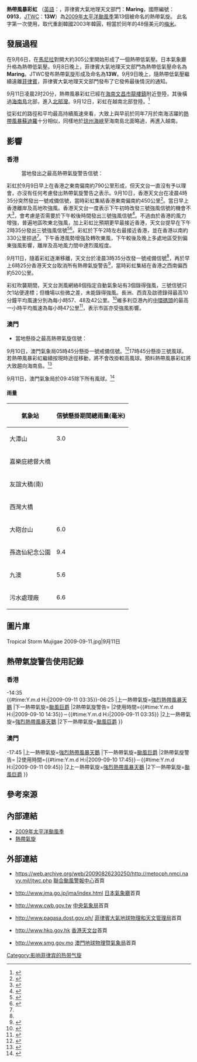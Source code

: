 {{expand|time=2009-09-10T08:33:46+00:00}}
{{noteUTC+8}}
{{noteTA
|G1=TyphoonNew
|G2=CWBTyphoonOld
|T=zh-cn:热带风暴彩虹 (2009年);zh-tw:輕度颱風彩虹 (2009年);zh-hk:熱帶風暴彩虹 (2009年)
|1=zh-cn:热带风暴彩虹;zh-tw:輕度颱風莫吉給;zh-hk:熱帶風暴彩虹
}}
{{颱風基礎資訊
|颱風名稱              = 熱帶風暴彩虹
|外文名稱              = Tropical Storm Mujigae
|外文語言              = 英語
|十分鐘平均風速JMA      = 40|JMA=knot
|十分鐘平均風速CWB      = 20|CWB=m/s
|十分鐘平均風速KMA      = 18|KMA=m/s
|十分鐘平均風速HKO      = 75
|十分鐘平均風速SMG      = 67
|十分鐘平均風速PAGASA   = 55
|二分鐘平均風速         = 20|NMC=m/s
|一分鐘平均風速         = 30|SSHS=knot
|代表圖像              = Tropical Storm Mujigae 2009-09-11.jpg
|代表圖像名稱           = 熱帶風暴彩虹
|形成日期              = 2009年9月8日
|消散日期              = 2009年9月11日
|最低氣壓              = 994
|瞬間最大陣風           = 110
|財產損失              = 約$500,000[[美元|美元]]
|死傷人數              = 9傷3失踪
|影響地區              = [[菲律賓|菲律賓]]、[[香港|香港]]、[[澳門|澳門]]、[[中國大陸|中國大陸]]（[[廣東|廣東]]、海南）
|備註                 = <small>[[菲律賓大氣地球物理和天文管理局|菲律賓大氣地球物理和天文管理局]]在此熱帶氣旋離開其責任範圍之後，沒有再更新其風速資料</small>
|颱風路徑圖            = Mujigae 2009 track.png
|風季年份              = 2009
|風季位置              = 太平洋
}}
{{Portal phs}}
'''熱帶風暴彩虹''' （[[英語|英語]]：{{lang|en|Tropical Storm Mujigae}}，菲律賓大氣地理天文部門：'''Maring'''，國際編號：'''0913'''，[[JTWC|JTWC]]：'''13W'''）為[[2009年太平洋颱風季|2009年太平洋颱風季]]第13個被命名的熱帶氣旋。
此名字第一次使用，取代重創韓國2003年韓圓，相當於同年的48億美元的[[颱風梅米|梅米]]。

==發展過程==
{{phs wikify}}
在9月6日，在[[馬尼拉|馬尼拉]]對開大約305公里開始形成了一個熱帶低氣壓。日本氣象廳升格為熱帶低氣壓。9月8日晚上，菲律賓大氣地理天文部門為熱帶低氣壓命名為'''Maring'''。JTWC發布熱帶氣旋形成及命名為'''13W'''。9月9日晚上，隨熱帶低氣壓繼續遠離[[菲律賓|菲律賓]]，菲律賓大氣地理天文部門發布了它發佈最後情況的通知。

9月11日凌晨2时20分，熱帶風暴彩虹已經在[[海南|海南]][[文昌市|文昌市]][[龍樓鎮|龍樓鎮]]附近登陸，其後橫過[[海南島|海南島]]北部，進入[[北部灣|北部灣]]。9月12日，彩虹在越南北部登陸。<ref name="#1">{{cite web|language=zh-tw|url=http://www.rthk.org.hk/rthk/news/expressnews/20090911/news_20090911_55_611360.htm|title=天文台稱當風力進一步緩和 解除所有信號|publisher=香港電台|date=2009-09-11|accessdate=2009-09-11|archive-date=2014-10-06|archive-url=https://web.archive.org/web/20141006104020/http://www.rthk.org.hk/rthk/news/expressnews/20090911/news_20090911_55_611360.htm|dead-url=no}}</ref>

從彩虹的路徑和平均最高持續風速來看，大致上與早前於同年7月於南海活躍的[[熱帶風暴蘇迪羅_(2009年)|熱帶風暴蘇迪羅]]十分相似，同樣地於[[琼州海峽|琼州海峽]]至海南島北面略過，再進入越南。

==影響==
{{Note24hUTC+8}}
===香港===
:當地發出之最高熱帶氣旋警告信號：{{HKTY|3}}
{{HKTY Wind|長洲=57|西貢=48|啟德=42|赤鱲角=40|濕地公園=25|沙田=24|青衣=22|打鼓嶺=22}}
{{HKTY Wind|hour|長洲=51|西貢=41|赤鱲角=36|啟德=34|濕地公園=22|沙田=20|青衣=19|打鼓嶺=19}}
彩虹於9月9日早上在香港之東南偏南約790公里形成，但天文台一直沒有予以理會，亦沒有任何考慮發出熱帶氣旋警告之表示。9月10日，香港天文台在凌晨4時35分突然發出一號戒備信號，當時彩虹集結香港東南偏南約450公里<ref name="熱帶風暴彩虹(0913)的報告">{{Cite web |url=http://www.weather.gov.hk/informtc/mujigae/report_uc.htm |title=熱帶風暴彩虹(0913)的報告 |access-date=2011-09-04 |archive-url=https://web.archive.org/web/20160305011653/http://www.weather.gov.hk/informtc/mujigae/report_uc.htm |archive-date=2016-03-05 |dead-url=yes }}</ref>。當日早上香港離岸及高地吹強風。香港天文台一度表示下午初時改發三號強風信號的機會不大<ref>{{Cite web |url=http://www.info.gov.hk/gia/wr/200909/10/P200909100106.htm |title=天 氣 稿 第 076 號 - 熱帶氣旋警報 |access-date=2011-09-04 |archive-date=2019-05-24 |archive-url=https://web.archive.org/web/20190524083211/https://www.info.gov.hk/gia/wr/200909/10/P200909100106.htm |dead-url=no }}</ref>，會考慮是否需要於下午較後時間發出三號強風信號<ref>{{Cite web |url=http://www.info.gov.hk/gia/wr/200909/10/P200909100143.htm |title=天 氣 稿 第 093 號 - 熱帶氣旋警報 |access-date=2011-09-04 |archive-date=2019-05-30 |archive-url=https://web.archive.org/web/20190530205134/https://www.info.gov.hk/gia/wr/200909/10/P200909100143.htm |dead-url=no }}</ref>。不過由於香港的風力增強，普遍地區吹東北強風，加上彩虹比預期更早最接近香港，天文台提早在下午2時35分發出三號強風信號<ref>{{Cite web |url=http://www.info.gov.hk/gia/wr/200909/10/P200909100176.htm |title=天 氣 稿 第 107 號 - 熱帶氣旋警報 |access-date=2011-09-04 |archive-date=2019-05-24 |archive-url=https://web.archive.org/web/20190524075828/https://www.info.gov.hk/gia/wr/200909/10/P200909100176.htm |dead-url=no }}</ref><ref>{{Cite web |url=http://www.info.gov.hk/gia/wr/200909/10/P200909100190.htm |title=天 氣 稿 第 113 號 - 發出/取消熱帶氣旋警告信號 |access-date=2011-09-04 |archive-date=2019-05-27 |archive-url=https://web.archive.org/web/20190527043109/https://www.info.gov.hk/gia/wr/200909/10/P200909100190.htm |dead-url=no }}</ref>。彩虹於下午2時左右最接近香港，並在香港以南約330公里掠過<ref name="熱帶風暴彩虹(0913)的報告"/>。下午香港風勢增強及轉吹東風，下午較後及晚上多處地區受到偏東強風影響，離岸及高地風力間中達烈風程度。

9月11日，隨着彩虹逐漸移離，天文台於凌晨3時35分改發一號戒備信號<ref name="#1"/>，再於早上6時25分香港天文台取消所有熱帶氣旋警告<ref>{{cite web|language=zh-tw|url=http://www.rthk.org.hk/rthk/news/expressnews/20090911/news_20090911_55_611379.htm|title=所有熱帶氣旋警告取消|publisher=香港電台|date=2009-09-11|accessdate=2009-09-11}}{{dead link|date=2018年3月 |bot=InternetArchiveBot |fix-attempted=yes }}</ref>，當時彩虹集結在香港之西南偏西約520公里。

彩虹吹襲期間，天文台測風網絡8個指定自動氣象站有3個錄得強風，三號信號只欠1站便達標；但機場以些微之差，未能錄得強風。長洲、西貢及啟德錄得最高10分鐘平均風速分別為每小時57、48及42公里。<ref>{{Cite web |url=http://www.hko.gov.hk/publica/tc/tc2009/chinese/table47_uc.htm |title=存档副本 |access-date=2013-09-04 |archive-date=2019-10-23 |archive-url=https://web.archive.org/web/20191023172658/https://www.hko.gov.hk/publica/tc/tc2009/chinese/table47_uc.htm |dead-url=no }}</ref>維多利亞港內的[[中環碼頭|中環碼頭]]的最高一小時平均風速為每小時47公里<ref>{{Cite web |url=http://www.weather.gov.hk/informtc/mujigae/tabwind_uc.htm |title=在彩虹影響下，本港各站在熱帶氣旋警告信號生效時所錄得的最高陣風、最高每小時平均風速及風向 |access-date=2011-09-04 |archive-url=https://web.archive.org/web/20160304213545/http://www.weather.gov.hk/informtc/mujigae/tabwind_uc.htm |archive-date=2016-03-04 |dead-url=yes }}</ref>，表示市區亦受強風影響。

===澳門===   
{{MOTY Wind|hour|紀念孫中山市政公園=14.5|污水處理廠=22.5|大炮台山=19.0|友誼大橋南峰=53.5|嘉樂庇總督大橋=55.7|西灣大橋=53.2|大潭山(觀察坪)=30.2|九澳(自動氣候站)=35.6|Remark=}}
*當地懸掛之最高熱帶氣旋信號：{{MOTY|3}}
9月10日，澳門氣象局05時45分懸掛一號戒備信號。<ref>{{cite web|language=zh-tw|url=http://www.macaodaily.com/html/2009-09/11/content_364321.htm|title=“彩虹”犯境 掛三號波|publisher=澳門日報電子版|date=2009-09-10|accessdate=2009-09-10|deadurl=yes|archiveurl=https://web.archive.org/web/20090914053138/http://www.macaodaily.com/html/2009-09/11/content_364321.htm|archivedate=2009-09-14}}</ref>17時45分懸掛三號風球。若熱帶風暴彩虹繼續按現時途徑移動，將不會改掛較高風球。預料熱帶風暴彩虹將大致趨向海南島。<ref>{{cite web|language=zh-tw|url=http://www.smg.gov.mo/www/cvm/typhoon/c_wmo.php|title=現時熱帶氣旋警告|publisher=澳門地球物理暨氣象局|date=2009-09-10|accessdate=2009-09-10|archive-date=2019-05-20|archive-url=https://web.archive.org/web/20190520172721/http://www.smg.gov.mo/www/cvm/typhoon/c_wmo.php|dead-url=no}}</ref>

9月11日，澳門氣象局於09:45除下所有風球。<ref>{{cite web|language=zh-tw|url=http://www.tdm.com.mo/c_radio/news/index.php?id=104315&type=本地&start=10|title=氣象局09:45除下所有風球|publisher=澳門電視台|date=2009-09-11|accessdate=2009-09-11|archive-date=2016-03-05|archive-url=https://web.archive.org/web/20160305065242/http://www.tdm.com.mo/c_radio/news/index.php?id=104315&type=%E6%9C%AC%E5%9C%B0&start=10|dead-url=no}}</ref>
====雨量====
{| class="wikitable sortable"
|-
! 氣象站 !! 信號懸掛期間總雨量(毫米)
|-
| 大潭山 || 3.0
|-
| 嘉樂庇總督大橋 || 
|-
| 友誼大穚(南) ||
|-
| 西灣大橋 || 
|-
| 大砲台山 || 6.0
|-
| 孫逸仙紀念公園 || 9.4
|-
| 九澳 || 5.6
|-
| 污水處理廠 || 6.6
|}

==圖片庫==
<gallery>
Tropical Storm Mujigae 2009-09-11.jpg|9月11日
</gallery>

==熱帶氣旋警告使用記錄==
===香港===
{{熱帶氣旋警告使用記錄
|氣象台=[[香港天文台|香港天文台]]
|警告系統=[[香港熱帶氣旋警告信號|熱帶氣旋警告信號]]
|熱帶氣旋警告={{HKTY|1}}
|使用時間={{#time:Y.m.d H:i|2009-09-10 04:35}}-14:35<BR>{{#time:Y.m.d H:i|2009-09-11 03:35}}-06:25
|上一熱帶氣旋=[[強烈熱帶風暴天鵝_(2009年)|強烈熱帶風暴天鵝]]
|下一熱帶氣旋=[[颱風巨爵_(2009年)|颱風巨爵]]
|2熱帶氣旋警告={{HKTY|3}}
|2使用時間={{#time:Y.m.d H:i|2009-09-10 14:35}}－{{#time:Y.m.d H:i|2009-09-11 03:35}}
|2上一熱帶氣旋=[[強烈熱帶風暴天鵝_(2009年)|強烈熱帶風暴天鵝]]
|2下一熱帶氣旋=[[颱風巨爵_(2009年)|颱風巨爵]]
}}

===澳門===
{{熱帶氣旋警告使用記錄
|氣象台=[[地球物理暨氣象局|地球物理暨氣象局]]
|警告系統=[[熱帶氣旋信號|熱帶氣旋信號]]
|熱帶氣旋警告={{MOTY|1}}
|使用時間={{#time:Y.m.d H:i|2009-09-10 05:45}}-17:45
|上一熱帶氣旋=[[強烈熱帶風暴天鵝_(2009年)|強烈熱帶風暴天鵝]]
|下一熱帶氣旋=[[颱風巨爵_(2009年)|颱風巨爵]]
|2熱帶氣旋警告={{MOTY|3}}
|2使用時間={{#time:Y.m.d H:i|2009-09-10 17:45}}－{{#time:Y.m.d H:i|2009-09-11 09:45}}
|2上一熱帶氣旋=[[強烈熱帶風暴天鵝_(2009年)|強烈熱帶風暴天鵝]]
|2下一熱帶氣旋=[[颱風巨爵_(2009年)|颱風巨爵]]
}}

==參考來源==
<div class="references-small">
<references />
</div>

==內部連結==
{{commonscat|Tropical Storm Mujigae (2009)}}
*[[2009年太平洋颱風季|2009年太平洋颱風季]]
*[[熱帶氣旋|熱帶氣旋]]

==外部連結==
*{{en}}https://web.archive.org/web/20090826230250/http://metocph.nmci.navy.mil/jtwc.php [[聯合颱風警報中心|聯合颱風警報中心]]首頁
*{{ja}}http://www.jma.go.jp/jma/index.html {{Wayback|url=http://www.jma.go.jp/jma/index.html |date=20110320125420 }} [[日本氣象廳|日本氣象廳]]首頁
*{{zh-tw}}http://www.cwb.gov.tw {{Wayback|url=http://www.cwb.gov.tw/ |date=20181025071210 }} [[中央氣象局|中央氣象局]]首頁
*{{en}}http://www.pagasa.dost.gov.ph/ {{Wayback|url=http://www.pagasa.dost.gov.ph/ |date=20081216234000 }} [[菲律賓大氣地球物理和天文管理局|菲律賓大氣地球物理和天文管理局]]首頁
*{{zh}}http://www.hko.gov.hk {{Wayback|url=http://www.hko.gov.hk/ |date=20110224003313 }} [[香港天文台|香港天文台]]首頁
*{{zh}}http://www.smg.gov.mo {{Wayback|url=http://www.smg.gov.mo/ |date=20140517030343 }} [[澳門地球物理暨氣象局|澳門地球物理暨氣象局]]首頁

{{2009 Pacific typhoon season buttons}}

[[Category:影响菲律宾的热带气旋|Category:影响菲律宾的热带气旋]]